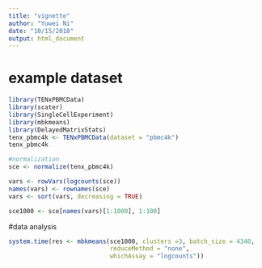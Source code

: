 ```yaml
---
title: "vignette"
author: "Yuwei Ni"
date: "10/15/2018"
output: html_document
---
```


# example dataset

```r
library(TENxPBMCData)
library(scater)
library(SingleCellExperiment)
library(mbkmeans)
library(DelayedMatrixStats)
tenx_pbmc4k <- TENxPBMCData(dataset = "pbmc4k")
tenx_pbmc4k

#normalization
sce <- normalize(tenx_pbmc4k)

vars <- rowVars(logcounts(sce))
names(vars) <- rownames(sce)
vars <- sort(vars, decreasing = TRUE)

sce1000 <- sce[names(vars)[1:1000], 1:100]
```

#data analysis
```r
system.time(res <- mbkmeans(sce1000, clusters =3, batch_size = 4340,
                            reduceMethod = "none",
                            whichAssay = "logcounts"))
```


